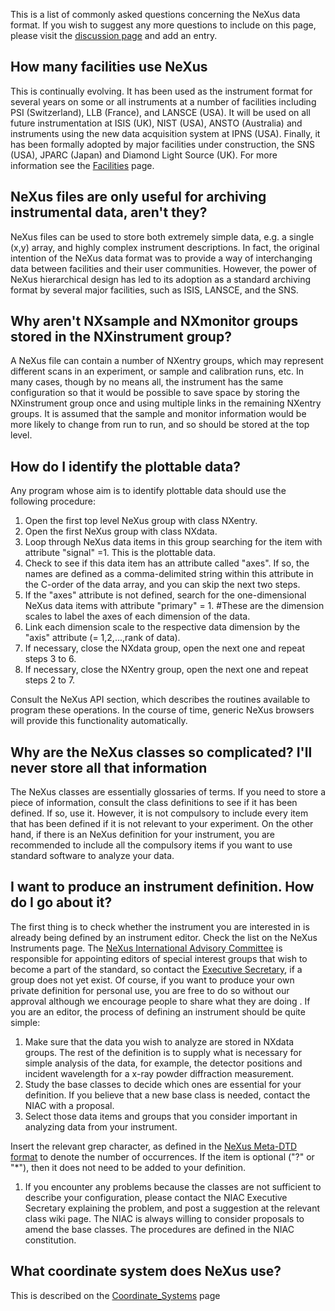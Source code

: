 This is a list of commonly asked questions concerning the NeXus data format.  If you wish to suggest any more questions to include on this page, please visit the [[Talk:FAQ|discussion page]] and add an entry.
== How many facilities use NeXus==
This is continually evolving. It has been used as the instrument format for several years on some or all instruments at a number of facilities including PSI (Switzerland), LLB (France), and LANSCE (USA). It will be used on all future instrumentation at ISIS (UK), NIST (USA), ANSTO (Australia) and instruments using the new data acquisition system at IPNS (USA). Finally, it has been formally adopted by major facilities under construction, the SNS (USA), JPARC (Japan) and Diamond Light Source (UK). For more information see the [[Facilities]] page.

==NeXus files are only useful for archiving instrumental data, aren't they?==
NeXus files can be used to store both extremely simple data, e.g. a single (x,y) array, and highly complex instrument descriptions. In fact, the original intention of the NeXus data format was to provide a way of interchanging data between facilities and their user communities. However, the power of NeXus hierarchical design has led to its adoption as a standard archiving format by several major facilities, such as ISIS, LANSCE, and the SNS.

==Why aren't NXsample and NXmonitor groups stored in the NXinstrument group?==
A NeXus file can contain a number of NXentry groups, which may represent different scans in an experiment, or sample and calibration runs, etc. In many cases, though by no means all, the instrument has the same configuration so that it would be possible to save space by storing the NXinstrument group once and using multiple links in the remaining NXentry groups. It is assumed that the sample and monitor information would be more likely to change from run to run, and so should be stored at the top level.

==How do I identify the plottable data?==
Any program whose aim is to identify plottable data should use the following procedure:
#Open the first top level NeXus group with class NXentry.
#Open the first NeXus group with class NXdata.
#Loop through NeXus data items in this group searching for the item with attribute "signal" =1. This is the plottable data.
#Check to see if this data item has an attribute called "axes". If so, the names are defined as a comma-delimited string within this attribute in the C-order of the data array, and you can skip the next two steps.
#If the "axes" attribute is not defined, search for the one-dimensional NeXus data items with attribute "primary" = 1. #These are the dimension scales to label the axes of each dimension of the data.
#Link each dimension scale to the respective data dimension by the "axis" attribute (= 1,2,...,rank of data).
#If necessary, close the NXdata group, open the next one and repeat steps 3 to 6.
#If necessary, close the NXentry group, open the next one and repeat steps 2 to 7.
Consult the NeXus API section, which describes the routines available to program these operations. In the course of time, generic NeXus browsers will provide this functionality automatically.

==Why are the NeXus classes so complicated? I'll never store all that information==
The NeXus classes are essentially glossaries of terms. If you need to store a piece of information, consult the class definitions to see if it has been defined. If so, use it. However, it is not compulsory to include every item that has been defined if it is not relevant to your experiment. On the other hand, if there is an NeXus definition for your instrument, you are recommended to include all the compulsory items if you want to use standard software to analyze your data.

==I want to produce an instrument definition. How do I go about it?==
The first thing is to check whether the instrument you are interested in is already being defined by an instrument editor. Check the list on the NeXus Instruments page. The [[NIAC|NeXus International Advisory Committee]] is responsible for appointing editors of special interest groups that wish to become a part of the standard, so contact the [[NIAC|Executive Secretary]], if a group does not yet exist. Of course, if you want to produce your own private definition for personal use, you are free to do so without our approval although we encourage people to share what they are doing
.
If you are an editor, the process of defining an instrument should be quite simple:
#Make sure that the data you wish to analyze are stored in NXdata groups. The rest of the definition is to supply what is necessary for simple analysis of the data, for example, the detector positions and incident wavelength for a x-ray powder diffraction measurement.
#Study the base classes to decide which ones are essential for your definition. If you believe that a new base class is needed, contact the NIAC with a proposal.
#Select those data items and groups that you consider important in analyzing data from your instrument.
Insert the relevant grep character, as defined in the [[Metaformat|NeXus Meta-DTD format]] to denote the number of occurrences. If the item is optional ("?" or "*"), then it does not need to be added to your definition.
#If you encounter any problems because the classes are not sufficient to describe your configuration, please contact the NIAC Executive Secretary explaining the problem, and post a suggestion at the relevant class wiki page. The NIAC is always willing to consider proposals to amend the base classes. The procedures are defined in the NIAC constitution.
==What coordinate system does NeXus use?==
This is described on the [[Coordinate_Systems]] page